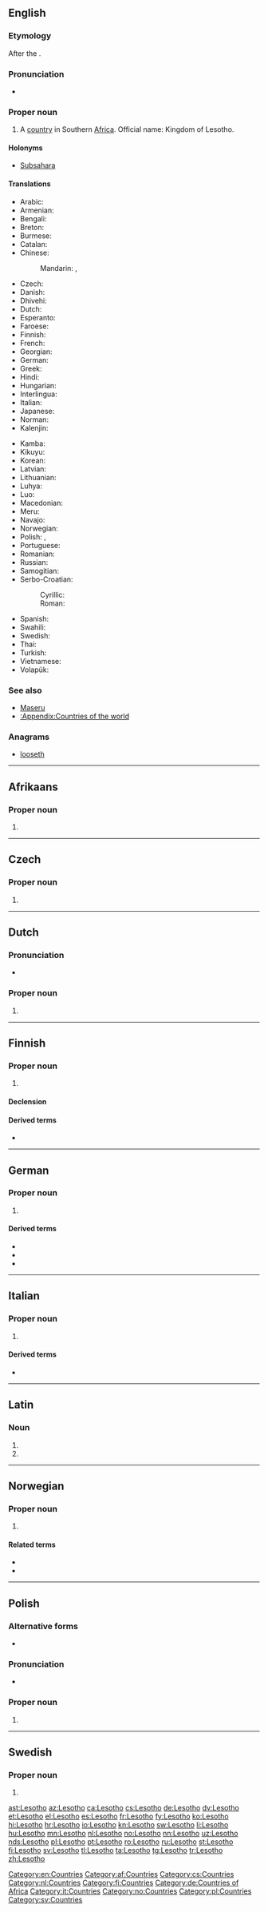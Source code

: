 ==English==
{{wikipedia}}

===Etymology===
After the {{w|Sotho|Sotho people}}.

===Pronunciation=== 
* {{IPA|/ləˈsuːtuː/|lang=en}} 

===Proper noun===
{{en-proper noun}}

# A [[country]] in Southern [[Africa]]. Official name: Kingdom of Lesotho.

====Holonyms====
* [[Subsahara]]

====Translations====
{{trans-top|country in Southern Africa}}
* Arabic: {{t|ar|ليسوتو|m|tr=lisuutu}}
* Armenian: {{t|hy|Լեսոթո|tr=Lesot'o}}
* Bengali: {{t|bn|লেসোথো|tr=lesotho}}
* Breton: {{t|br|Lesotho}}
* Burmese: {{t|my|လီဆိုသို|tr=Le so so|sc=Mymr}}
* Catalan: {{t+|ca|Lesotho}}
* Chinese:
*: Mandarin: {{t|cmn|萊索托|sc=Hani}}, {{t+|cmn|莱索托|tr=Láisuǒtuō|sc=Hani}}
* Czech: {{t+|cs|Lesotho|n}}
* Danish: {{t|da|Lesotho}}
* Dhivehi: {{t+|dv|ލެސޯތޯ|sc=Thaa}}
* Dutch: {{t+|nl|Lesotho}}
* Esperanto: {{t|eo|Lesoto}}
* Faroese: {{t|fo|Lesoto|n}}
* Finnish: {{t+|fi|Lesotho}}
* French: {{t+|fr|Lesotho|m}}
* Georgian: {{t|ka|ლესოთო|sc=Geor}}
* German: {{t+|de|Lesotho}}
* Greek: {{t+|el|Λεσόθο|n|tr=Lesótho}}
* Hindi: {{t+|hi|लेसोथो|tr=lesōthō}}
* Hungarian: {{t|hu|Lesothó}}
* Interlingua: {{t|ia|Lesotho}}
* Italian: {{t|it|Lesotho|m}}
* Japanese: {{t|ja|レソト|tr=Resoto}}
* Norman: {{t|nrf|Lesotho|m}}
* Kalenjin: {{t|kln|Lesotho}}
{{trans-mid}}
* Kamba: {{t|kam|Lesotho}}
* Kikuyu: {{t|ki|Lesotho}}
* Korean: {{t+|ko|레소토|tr=Lesoto|sc=Hang}}
* Latvian: {{t|lv|Lesoto|f}}
* Lithuanian: {{t+|lt|Lesotas|m}}
* Luhya: {{t|luy|Lesotho}}
* Luo: {{t|luo|Lesotho}}
* Macedonian: {{t|mk|Лесото|n|tr=Lesóto}}
* Meru: {{t|mer|Lesotho}}
* Navajo: {{t|nv|Sotho Dineʼé bikéyah}}
* Norwegian: {{t+|no|Lesotho}}
* Polish: {{t+|pl|Lesotho|n}}, {{t+|pl|Lesoto|n}}
* Portuguese: {{t+|pt|Lesoto}}
* Romanian: {{t|ro|Lesotho|n}}
* Russian: {{t|ru|Лесото|n|tr=Lesóto}}
* Samogitian: {{t|sgs|Lesuots}}
* Serbo-Croatian:
*: Cyrillic: {{t|sh|Лесото|m}}
*: Roman: {{t+|sh|Lesoto|m}}
* Spanish: {{t+|es|Lesoto}}
* Swahili: {{t+|sw|Lesoto}}
* Swedish: {{t+|sv|Lesotho}}
* Thai: {{t+|th|เลโซโท|tr=laysohtoh}}
* Turkish: {{t+|tr|Lesotho}}
* Vietnamese: {{t|vi|Lesotho}}
* Volapük: {{t|vo|Lesotän}}
{{trans-bottom}}

===See also===
* [[Maseru]]
* [[:Appendix:Countries of the world]]

===Anagrams===
* [[looseth#English|looseth]]

[[Category:en:Countries]]

----

==Afrikaans==

===Proper noun===
{{head|af|proper noun}}

# {{l|en|Lesotho}}

[[Category:af:Countries]]

----

==Czech==

===Proper noun===
{{cs-proper noun|g=n}}

# {{l|en|Lesotho}}

[[Category:cs:Countries]]

----

==Dutch==

===Pronunciation===
* {{audio|Nl-Lesotho.ogg|Audio|lang=nl}}

===Proper noun===
{{nl-proper noun|n}}

# {{l|en|Lesotho}}

[[Category:nl:Countries]]

----

==Finnish==
{{wikipedia|lang=fi}}

===Proper noun===
{{fi-proper noun}}

# {{l|en|Lesotho}}

====Declension====
{{fi-decl-valo|n=sg|Lesoth|||o|a}}

====Derived terms====
* {{l|fi|lesotholainen}}

[[Category:fi:Countries]]

----

==German==
{{wikipedia|lang=de}}

===Proper noun===
{{de-proper noun|n}}

# {{l|en|Lesotho}}

====Derived terms====
* {{l|de|Lesother}}
* {{l|de|Lesotherin}}
* {{l|de|lesothisch}}

[[Category:de:Countries of Africa]]

----

==Italian==
{{wikipedia|lang=it}}

===Proper noun===
{{it-proper noun|g=m}}

# {{l|en|Lesotho}}

====Derived terms====
* {{l|it|lesothiano}}

[[Category:it:Countries]]

----

==Latin==

===Noun===
{{la-noun-form|Lesothō}}

# {{inflection of|Lesothum||dat|lang=la}}
# {{inflection of|Lesothum||abl|lang=la}}

----

==Norwegian==

===Proper noun===
{{no-proper noun}}

# {{l|en|Lesotho}}

====Related terms====
* {{l|no|lesothoer}}
* {{l|no|lesothisk}}

[[Category:no:Countries]]

----

==Polish==

===Alternative forms===
* {{l|pl|Lesoto}}

===Pronunciation===
* {{IPA|/lɛˈsɔtɔ/|lang=pl}}

===Proper noun===
{{head|pl|proper noun|g=n|indeclinable}}

# {{l|en|Lesotho}}

[[Category:pl:Countries]]

----

==Swedish==

===Proper noun===
{{head|sv|proper noun}}

# {{l|en|Lesotho}}

[[Category:sv:Countries]]

[[ast:Lesotho]]
[[az:Lesotho]]
[[ca:Lesotho]]
[[cs:Lesotho]]
[[de:Lesotho]]
[[dv:Lesotho]]
[[et:Lesotho]]
[[el:Lesotho]]
[[es:Lesotho]]
[[fr:Lesotho]]
[[fy:Lesotho]]
[[ko:Lesotho]]
[[hi:Lesotho]]
[[hr:Lesotho]]
[[io:Lesotho]]
[[kn:Lesotho]]
[[sw:Lesotho]]
[[li:Lesotho]]
[[hu:Lesotho]]
[[mn:Lesotho]]
[[nl:Lesotho]]
[[no:Lesotho]]
[[nn:Lesotho]]
[[uz:Lesotho]]
[[nds:Lesotho]]
[[pl:Lesotho]]
[[pt:Lesotho]]
[[ro:Lesotho]]
[[ru:Lesotho]]
[[st:Lesotho]]
[[fi:Lesotho]]
[[sv:Lesotho]]
[[tl:Lesotho]]
[[ta:Lesotho]]
[[tg:Lesotho]]
[[tr:Lesotho]]
[[zh:Lesotho]]